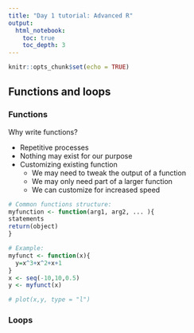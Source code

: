 ```yaml
---
title: "Day 1 tutorial: Advanced R"
output: 
  html_notebook:
    toc: true
    toc_depth: 3
---
```


```r
knitr::opts_chunk$set(echo = TRUE)
```

## Functions and loops

### Functions

Why write functions?

* Repetitive processes
* Nothing may exist for our purpose
* Customizing existing function
  * We may need to tweak the output of a function
  * We may only need part of a larger function
  * We can customize for increased speed
  
```r

# Common functions structure:
myfunction <- function(arg1, arg2, ... ){
statements
return(object)
}

# Example:
myfunct <- function(x){
  y=x^3+x^2+x+1
}
x <- seq(-10,10,0.5)
y <- myfunct(x)

# plot(x,y, type = "l")
```
### Loops


